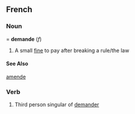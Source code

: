 ==French==

===Noun====
'''demande''' (''f'')
# A small [[fine]] to pay after breaking a rule/the law

====See Also====
[[amende]]

===Verb===
# Third person singular of [[demander]]